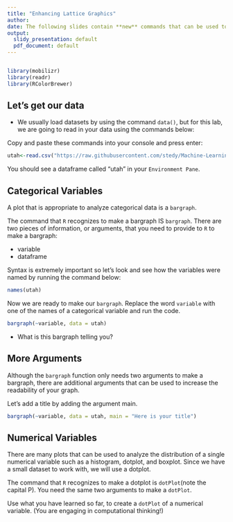 ```yaml
---
title: "Enhancing Lattice Graphics"
author:
date: The following slides contain **new** commands that can be used to enhance the lattice graphics used in the IDS Course.
output:
  slidy_presentation: default
  pdf_document: default
---
```


```r
```

```r
library(mobilizr)
library(readr)
library(RColorBrewer)
```

## Let's get our data

-   We usually load datasets by using the command `data()`, but for this lab, we are going to read in your data using the commands below:

Copy and paste these commands into your console and press enter:

```r
utah<-read.csv("https://raw.githubusercontent.com/stedy/Machine-Learning-with-R-datasets/master/insurance.csv")
```

You should see a dataframe called "utah" in your `Environment Pane`.

## Categorical Variables

A plot that is appropriate to analyze categorical data is a `bargraph`.

The command that `R` recognizes to make a bargraph IS `bargraph`. There are two pieces of information, or arguments, that you need to provide to `R` to make a bargraph:

- variable
- dataframe

Syntax is extremely important so let's look and see how the variables were named by running the command below:

```r
names(utah)
```

Now we are ready to make our `bargraph`.
Replace the word `variable` with one of the names of a categorical variable and run the code.

```r
bargraph(~variable, data = utah)
```

- What is this bargraph telling you?

## More Arguments

Although the `bargraph` function only needs two arguments to make a bargraph, there are additional arguments that can be used to increase the readability of your graph. 

Let's add a title by adding the argument main.

```r
bargraph(~variable, data = utah, main = "Here is your title")
```


## Numerical Variables

There are many plots that can be used to analyze the distribution of a single numerical variable such as a histogram, dotplot, and boxplot. Since we have a small dataset to work with, we will use a dotplot.

The command that `R` recognizes to make a dotplot is `dotPlot`(note the capital P). You need the same two arguments to make a `dotPlot`.

Use what you have learned so far, to create a `dotPlot` of a numerical variable. (You are engaging in computational thinking!)





